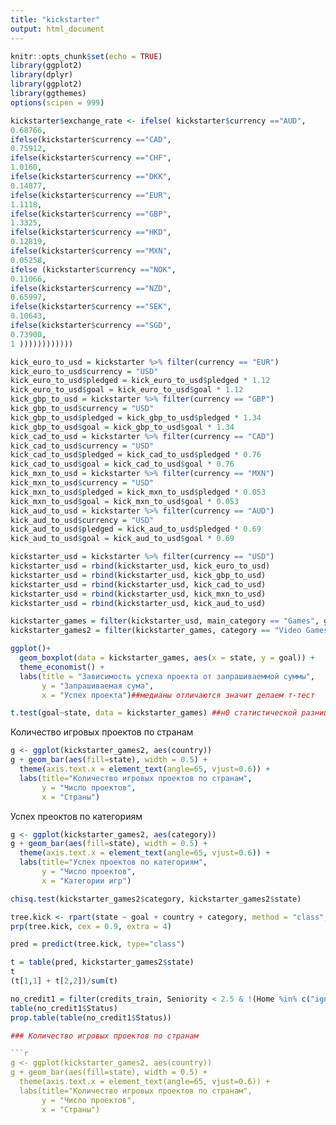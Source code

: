 ```yaml
---
title: "kickstarter"
output: html_document
---
```


```r
knitr::opts_chunk$set(echo = TRUE)
library(ggplot2)
library(dplyr)
library(ggplot2)
library(ggthemes)
options(scipen = 999) 

```


```r
kickstarter$exchange_rate <- ifelse( kickstarter$currency =="AUD",
0.68766,
ifelse(kickstarter$currency =="CAD",
0.75912,
ifelse(kickstarter$currency =="CHF",
1.0160,
ifelse(kickstarter$currency =="DKK",
0.14877,
ifelse(kickstarter$currency =="EUR",
1.1118,
ifelse(kickstarter$currency =="GBP",
1.3325,
ifelse(kickstarter$currency =="HKD",
0.12819,
ifelse(kickstarter$currency =="MXN",
0.05258,
ifelse (kickstarter$currency =="NOK",
0.11066,
ifelse(kickstarter$currency =="NZD",
0.65997,
ifelse(kickstarter$currency =="SEK",
0.10643,
ifelse(kickstarter$currency =="SGD",
0.73900,
1 ))))))))))))


```


```r
kick_euro_to_usd = kickstarter %>% filter(currency == "EUR")
kick_euro_to_usd$currency = "USD"
kick_euro_to_usd$pledged = kick_euro_to_usd$pledged * 1.12
kick_euro_to_usd$goal = kick_euro_to_usd$goal * 1.12
kick_gbp_to_usd = kickstarter %>% filter(currency == "GBP")
kick_gbp_to_usd$currency = "USD"
kick_gbp_to_usd$pledged = kick_gbp_to_usd$pledged * 1.34
kick_gbp_to_usd$goal = kick_gbp_to_usd$goal * 1.34
kick_cad_to_usd = kickstarter %>% filter(currency == "CAD")
kick_cad_to_usd$currency = "USD"
kick_cad_to_usd$pledged = kick_cad_to_usd$pledged * 0.76
kick_cad_to_usd$goal = kick_cad_to_usd$goal * 0.76
kick_mxn_to_usd = kickstarter %>% filter(currency == "MXN")
kick_mxn_to_usd$currency = "USD"
kick_mxn_to_usd$pledged = kick_mxn_to_usd$pledged * 0.053
kick_mxn_to_usd$goal = kick_mxn_to_usd$goal * 0.053
kick_aud_to_usd = kickstarter %>% filter(currency == "AUD")
kick_aud_to_usd$currency = "USD"
kick_aud_to_usd$pledged = kick_aud_to_usd$pledged * 0.69
kick_aud_to_usd$goal = kick_aud_to_usd$goal * 0.69

kickstarter_usd = kickstarter %>% filter(currency == "USD")
kickstarter_usd = rbind(kickstarter_usd, kick_euro_to_usd)
kickstarter_usd = rbind(kickstarter_usd, kick_gbp_to_usd)
kickstarter_usd = rbind(kickstarter_usd, kick_cad_to_usd)
kickstarter_usd = rbind(kickstarter_usd, kick_mxn_to_usd)
kickstarter_usd = rbind(kickstarter_usd, kick_aud_to_usd)
```


```r
kickstarter_games = filter(kickstarter_usd, main_category == "Games", goal < 50000)
kickstarter_games2 = filter(kickstarter_games, category == "Video Games" | category == "Tabletop Games" | category == "Mobile Games" | category == "Playing Cards" | category == "Games" | category == "Live Games")

ggplot()+
  geom_boxplot(data = kickstarter_games, aes(x = state, y = goal)) +
  theme_economist() +
  labs(title = "Зависимость успеха проекта от запрашиваеммой суммы",
       y = "Запрашиваемая сума",
       x = "Успех проекта")##медианы отличаются значит делаем т-тест

t.test(goal~state, data = kickstarter_games) ##н0 статистической разницы между спешными и неуспешными проектами нет, н1 разница есть. п-вэлью 2.2е-16 значит мы овтергаем н0 - стат разница есть = закономерность


````


Количество игровых проектов по странам
```r
g <- ggplot(kickstarter_games2, aes(country))
g + geom_bar(aes(fill=state), width = 0.5) + 
  theme(axis.text.x = element_text(angle=65, vjust=0.6)) + 
  labs(title="Количество игровых проектов по странам",
       y = "Число проектов",
       x = "Страны")

````

Успех преоктов по категориям
```r
g <- ggplot(kickstarter_games2, aes(category))
g + geom_bar(aes(fill=state), width = 0.5) + 
  theme(axis.text.x = element_text(angle=65, vjust=0.6)) +
  labs(title="Успех проектов по категориям",
       y = "Число проектов",
       x = "Категории игр")

chisq.test(kickstarter_games2$category, kickstarter_games2$state) 
````

```r
tree.kick <- rpart(state ~ goal + country + category, method = "class", data = kickstarter_games2)
prp(tree.kick, cex = 0.9, extra = 4)
````



```r
pred = predict(tree.kick, type="class")
```


```r
t = table(pred, kickstarter_games2$state)
t
(t[1,1] + t[2,2])/sum(t)


````



```r
no_credit1 = filter(credits_train, Seniority < 2.5 & !(Home %in% c("ignore", "other", "priv", "rent")) & Amount >= 1329)
table(no_credit1$Status)
prop.table(table(no_credit1$Status)) 

````



```r


### Количество игровых проектов по странам

```r
g <- ggplot(kickstarter_games2, aes(country)) 
g + geom_bar(aes(fill=state), width = 0.5) + 
  theme(axis.text.x = element_text(angle=65, vjust=0.6)) + 
  labs(title="Количество игровых проектов по странам",
       y = "Число проектов",
       x = "Страны")

````

